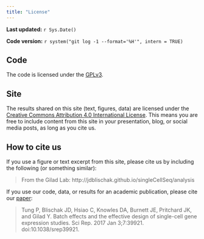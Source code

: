 ```yaml
---
title: "License"
---
```


**Last updated:** `r Sys.Date()`

**Code version:** `r system("git log -1 --format='%H'", intern = TRUE)`

## Code

The code is licensed under the [GPLv3][code-license].

## Site

The results shared on this site (text, figures, data) are licensed under the [Creative Commons Attribution 4.0 International License][site-license].
This means you are free to include content from this site in your presentation, blog, or social media posts, as long as you cite us.

## How to cite us

If you use a figure or text excerpt from this site, please cite us by including the following (or something similar):

> From the Gilad Lab: http://jdblischak.github.io/singleCellSeq/analysis

If you use our code, data, or results for an academic publication, please cite our [paper][]:

> Tung P, Blischak JD, Hsiao C, Knowles DA, Burnett JE, Pritchard JK,
> and Gilad Y. Batch effects and the effective design of single-cell
> gene expression studies. Sci Rep. 2017 Jan
> 3;7:39921. doi:10.1038/srep39921.

[code-license]: https://www.gnu.org/licenses/gpl-3.0.txt
[site-license]: https://creativecommons.org/licenses/by/4.0/
[paper]: http://www.nature.com/articles/srep39921
